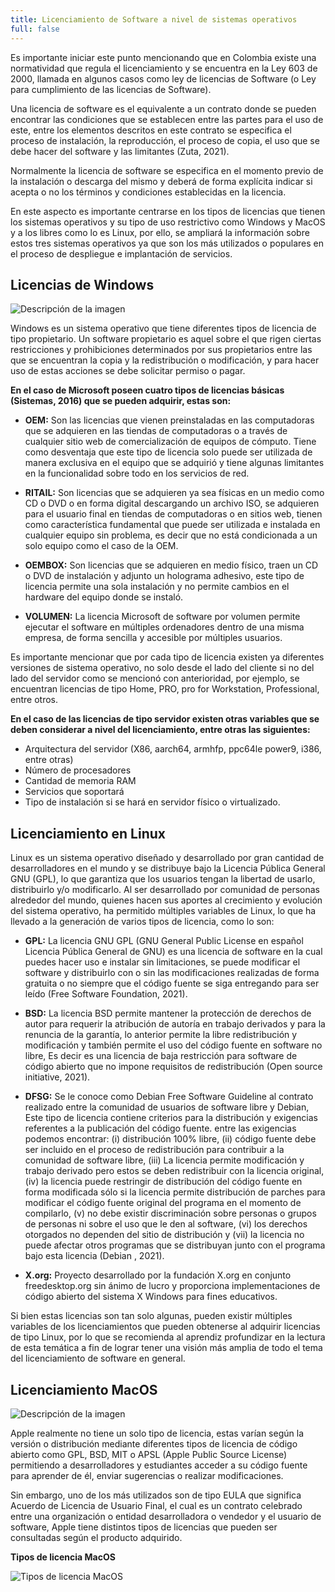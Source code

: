 ```yaml
---
title: Licenciamiento de Software a nivel de sistemas operativos
full: false
---
```


Es importante iniciar este punto mencionando que en Colombia existe una normatividad que regula el licenciamiento y se encuentra en la Ley 603 de 2000, llamada en algunos casos como ley de licencias de Software (o Ley para cumplimiento de las licencias de Software).

Una licencia de software es el equivalente a un contrato donde se pueden encontrar las condiciones que se establecen entre las partes para el uso de este, entre los elementos descritos en este contrato se especifica el proceso de instalación, la reproducción, el proceso de copia, el uso que se debe hacer del software y las limitantes (Zuta, 2021).

Normalmente la licencia de software se especifica en el momento previo de la instalación o descarga del mismo y deberá de forma explícita indicar si acepta o no los términos y condiciones establecidas en la licencia.

En este aspecto es importante centrarse en los tipos de licencias que tienen los sistemas operativos y su tipo de uso restrictivo como Windows y MacOS y a los libres como lo es Linux, por ello, se ampliará la información sobre estos tres sistemas operativos ya que son los más utilizados o populares en el proceso de despliegue e implantación de servicios.

## Licencias de Windows

<div style={{
  display: "flex",
  flexWrap: "wrap",
  alignItems: "center",
  justifyContent: "center",
  gap: "20px",
}}>
  <img 
    src="/images/sistemas-operativos-de-red/010.svg" 
    alt="Descripción de la imagen" 
    style={{
      maxWidth: "200px",
      width: "100%",
      height: "auto",
    }} 
  />
  <p style={{
    flex: "1 1 300px",
    textAlign: "justify",
  }}>
    Windows es un sistema operativo que tiene diferentes tipos de licencia de tipo propietario. Un software propietario es aquel sobre el que rigen ciertas restricciones y prohibiciones determinados por sus propietarios entre las que se encuentran la copia y la redistribución o modificación, y para hacer uso de estas acciones se debe solicitar permiso o pagar.
  </p>
</div>

**En el caso de Microsoft poseen cuatro tipos de licencias básicas (Sistemas, 2016) que se pueden adquirir, estas son:**

- **OEM:**
Son las licencias que vienen preinstaladas en las computadoras que se adquieren en las tiendas de computadoras o a través de cualquier sitio web de comercialización de equipos de cómputo. Tiene como desventaja que este tipo de licencia solo puede ser utilizada de manera exclusiva en el equipo que se adquirió y tiene algunas limitantes en la funcionalidad sobre todo en los servicios de red.

- **RITAIL:**
Son licencias que se adquieren ya sea físicas en un medio como CD o DVD o en forma digital descargando un archivo ISO, se adquieren para el usuario final en tiendas de computadoras o en sitios web, tienen como característica fundamental que puede ser utilizada e instalada en cualquier equipo sin problema, es decir que no está condicionada a un solo equipo como el caso de la OEM.

- **OEMBOX:**
Son licencias que se adquieren en medio físico, traen un CD o DVD de instalación y adjunto un holograma adhesivo, este tipo de licencia permite una sola instalación y no permite cambios en el hardware del equipo donde se instaló.

- **VOLUMEN:**
La licencia Microsoft de software por volumen permite ejecutar el software en múltiples ordenadores dentro de una misma empresa, de forma sencilla y accesible por múltiples usuarios.

Es importante mencionar que por cada tipo de licencia existen ya diferentes versiones de sistema operativo, no solo desde el lado del cliente si no del lado del servidor como se mencionó con anterioridad, por ejemplo, se encuentran licencias de tipo Home, PRO, pro for Workstation, Professional, entre otros.

**En el caso de las licencias de tipo servidor existen otras variables que se deben considerar a nivel del licenciamiento, entre otras las siguientes:**

- Arquitectura del servidor (X86, aarch64, armhfp, ppc64le power9, i386, entre otras)
- Número de procesadores
- Cantidad de memoria RAM
- Servicios que soportará
- Tipo de instalación si se hará en servidor físico o virtualizado.

## Licenciamiento en Linux

Linux es un sistema operativo diseñado y desarrollado por gran cantidad de desarrolladores en el mundo y se distribuye bajo la Licencia Pública General GNU (GPL), lo que garantiza que los usuarios tengan la libertad de usarlo, distribuirlo y/o modificarlo. Al ser desarrollado por comunidad de personas alrededor del mundo, quienes hacen sus aportes al crecimiento y evolución del sistema operativo, ha permitido múltiples variables de Linux, lo que ha llevado a la generación de varios tipos de licencia, como lo son:

- **GPL:**
La licencia GNU GPL (GNU General Public License en español Licencia Pública General de GNU) es una licencia de software en la cual puedes hacer uso e instalar sin limitaciones, se puede modificar el software y distribuirlo con o sin las modificaciones realizadas de forma gratuita o no siempre que el código fuente se siga entregando para ser leído (Free Software Foundation, 2021).

- **BSD:**
La licencia BSD permite mantener la protección de derechos de autor para requerir la atribución de autoría en trabajo derivados y para la renuncia de la garantía, lo anterior permite la libre redistribución y modificación y también permite el uso del código fuente en software no libre, Es decir es una licencia de baja restricción para software de código abierto que no impone requisitos de redistribución (Open source initiative, 2021).

- **DFSG:**
Se le conoce como Debian Free Software Guideline al contrato realizado entre la comunidad de usuarios de software libre y Debian, Este tipo de licencia contiene criterios para la distribución y exigencias referentes a la publicación del código fuente. entre las exigencias podemos encontrar: (i) distribución 100% libre, (ii) código fuente debe ser incluido en el proceso de redistribución para contribuir a la comunidad de software libre, (iii) La licencia permite modificación y trabajo derivado pero estos se deben redistribuir con la licencia original, (iv) la licencia puede restringir de distribución del código fuente en forma modificada sólo si la licencia permite distribución de parches para modificar el código fuente original del programa en el momento de compilarlo, (v) no debe existir discriminación sobre personas o grupos de personas ni sobre el uso que le den al software, (vi) los derechos otorgados no dependen del sitio de distribución y (vii) la licencia no puede afectar otros programas que se distribuyan junto con el programa bajo esta licencia (Debian , 2021).

- **X.org:**
Proyecto desarrollado por la fundación X.org en conjunto freedesktop.org sin ánimo de lucro y proporciona implementaciones de código abierto del sistema X Windows para fines educativos.

Si bien estas licencias son tan solo algunas, pueden existir múltiples variables de los licenciamientos que pueden obtenerse al adquirir licencias de tipo Linux, por lo que se recomienda al aprendiz profundizar en la lectura de esta temática a fin de lograr tener una visión más amplia de todo el tema del licenciamiento de software en general.

## Licenciamiento MacOS

<div style={{
  display: "flex",
  flexWrap: "wrap",
  alignItems: "center",
  justifyContent: "center",
  gap: "20px",
}}>
  <img 
    src="/images/sistemas-operativos-de-red/011.svg" 
    alt="Descripción de la imagen" 
    style={{
      maxWidth: "200px",
      width: "100%",
      height: "auto",
    }} 
  />
  <p style={{
    flex: "1 1 300px",
    textAlign: "justify",
  }}>
    Apple realmente no tiene un solo tipo de licencia, estas varían según la versión o distribución mediante diferentes tipos de licencia de código abierto como GPL, BSD, MIT o APSL (Apple Public Source License) permitiendo a desarrolladores y estudiantes acceder a su código fuente para aprender de él, enviar sugerencias o realizar modificaciones.  
</p>
</div>  

Sin embargo, uno de los más utilizados son de tipo EULA que significa Acuerdo de Licencia de Usuario Final, el cual es un contrato celebrado entre una organización o entidad desarrolladora o vendedor y el usuario de software, Apple tiene distintos tipos de licencias que pueden ser consultadas según el producto adquirido.

**Tipos de licencia MacOS**

![Tipos de licencia MacOS](/images/sistemas-operativos-de-red/012.svg)
